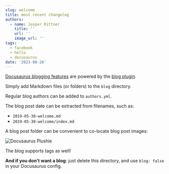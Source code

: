 ```yaml
---
slug: welcome
title: most recent changelog
authors:
  - name: Jasper Rittner
    title: ''
    url: ''
    image_url: ''
tags:
  - facebook
  - hello
  - docusaurus
date: '2023-08-26'
---
```


[Docusaurus blogging features](https://docusaurus.io/docs/blog "") are powered by the [blog plugin](https://docusaurus.io/docs/api/plugins/@docusaurus/plugin-content-blog "").

Simply add Markdown files (or folders) to the `blog` directory.

Regular blog authors can be added to `authors.yml`.

The blog post date can be extracted from filenames, such as:

* `2019-05-30-welcome.md`
* `2019-05-30-welcome/index.md`

A blog post folder can be convenient to co-locate blog post images:

![Docusaurus Plushie](/img/docusaurus-plushie-banner.jpeg "")

The blog supports tags as well!

**And if you don't want a blog**: just delete this directory, and use `blog: false` in your Docusaurus config.
